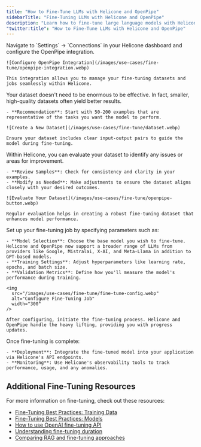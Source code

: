 ```yaml
---
title: "How to Fine-Tune LLMs with Helicone and OpenPipe"
sidebarTitle: "Fine-Tuning LLMs with Helicone and OpenPipe"
description: "Learn how to fine-tune large language models with Helicone and OpenPipe to optimize performance for specific tasks."
"twitter:title": "How to Fine-Tune LLMs with Helicone and OpenPipe"
---
```


<Steps>
  <Step title="Add the OpenPipe Integration">
    Navigate to `Settings` -> `Connections` in your Helicone dashboard and configure the OpenPipe integration.

    ![Configure OpenPipe Integration](/images/use-cases/fine-tune/openpipe-integration.webp)

    This integration allows you to manage your fine-tuning datasets and jobs seamlessly within Helicone.

  </Step>

  <Step title="Create a Dataset for Fine-Tuning">
    Your dataset doesn't need to be enormous to be effective. In fact, smaller, high-quality datasets often yield better results.

    - **Recommendation**: Start with 50-200 examples that are representative of the tasks you want the model to perform.

    ![Create a New Dataset](/images/use-cases/fine-tune/dataset.webp)

    Ensure your dataset includes clear input-output pairs to guide the model during fine-tuning.

  </Step>

  <Step title="Evaluate and Refine Your Dataset">
    Within Helicone, you can evaluate your dataset to identify any issues or areas for improvement.

    - **Review Samples**: Check for consistency and clarity in your examples.
    - **Modify as Needed**: Make adjustments to ensure the dataset aligns closely with your desired outcomes.

    ![Evaluate Your Dataset](/images/use-cases/fine-tune/openpipe-button.webp)

    Regular evaluation helps in creating a robust fine-tuning dataset that enhances model performance.

  </Step>

  <Step title="Configure Your Fine-Tuning Job">
    Set up your fine-tuning job by specifying parameters such as:

    - **Model Selection**: Choose the base model you wish to fine-tune. Helicone and OpenPipe now support a broader range of LLMs from providers like Google, Mistralai, X-AI, and Meta-Llama in addition to GPT-based models.
    - **Training Settings**: Adjust hyperparameters like learning rate, epochs, and batch size.
    - **Validation Metrics**: Define how you'll measure the model's performance during training.

    <img
      src="/images/use-cases/fine-tune/fine-tune-config.webp"
      alt="Configure Fine-Tuning Job"
      width="300"
    />

    After configuring, initiate the fine-tuning process. Helicone and OpenPipe handle the heavy lifting, providing you with progress updates.

  </Step>

  <Step title="Deploy and Monitor Your Fine-Tuned Model">
    Once fine-tuning is complete:

    - **Deployment**: Integrate the fine-tuned model into your application via Helicone's API endpoints.
    - **Monitoring**: Use Helicone's observability tools to track performance, usage, and any anomalies.

  </Step>
</Steps>

## Additional Fine-Tuning Resources

For more information on fine-tuning, check out these resources:

- [Fine-Tuning Best Practices: Training Data](https://openpipe.ai/blog/fine-tuning-best-practices-series-introduction-and-chapter-1-training-data)
- [Fine-Tuning Best Practices: Models](https://openpipe.ai/blog/fine-tuning-best-practices-chapter-2-models)
- [How to use OpenAI fine-tuning API](/faq/openai-fine-tuning-api)
- [Understanding fine-tuning duration](/faq/llm-fine-tuning-time)
- [Comparing RAG and fine-tuning approaches](/faq/rag-vs-fine-tuning)
